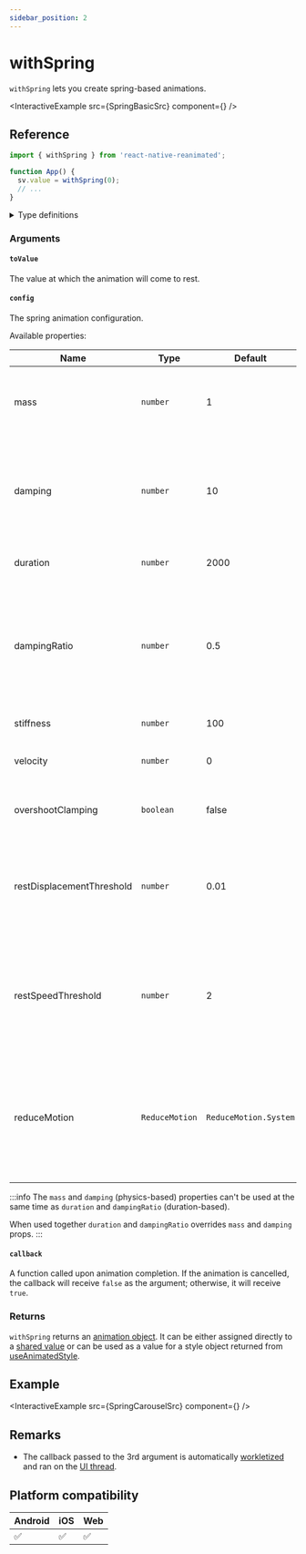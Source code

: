 ```yaml
---
sidebar_position: 2
---
```


# withSpring

`withSpring` lets you create spring-based animations.


<InteractiveExample src={SpringBasicSrc} component={<SpringBasic />} />

## Reference

```javascript
import { withSpring } from 'react-native-reanimated';

function App() {
  sv.value = withSpring(0);
  // ...
}
```

<details>
<summary>Type definitions</summary>

```typescript
type AnimatableValue = number | string | number[];

interface WithSpringConfig {
  damping?: number;
  mass?: number;
  stiffness?: number;
  overshootClamping?: boolean;
  restSpeedThreshold?: number;
  restDisplacementThreshold?: number;
  velocity?: number;
  reduceMotion?: ReduceMotion;
}

function withSpring<T extends AnimatableValue>(
  toValue: T,
  config?: WithSpringConfig,
  callback?: (finished?: boolean, current?: AnimatableValue) => void
): T;

enum ReduceMotion {
  System = 'system',
  Always = 'always',
  Never = 'never',
}
```

</details>

### Arguments

#### `toValue`

The value at which the animation will come to rest.

#### `config` <Optional />

The spring animation configuration.


<InteractivePlayground usePlayground={useSpringPlayground} />

Available properties:

| Name                      | Type           | Default               | Description                                                                                                               |
| ------------------------- | -------------- | --------------------- | ------------------------------------------------------------------------------------------------------------------------- |
| mass                      | `number`       | 1                     | The weight of the spring. Reducing this value makes the animation faster.                                                 |
| damping                   | `number`       | 10                    | How quickly a spring slows down. Higher damping means the spring will come to rest faster.                                |
| duration                  | `number`       | 2000                  | Length of the animation (in milliseconds).                                                                                |
| dampingRatio              | `number`       | 0.5                   | How damped the spring is. Value `1` means the spring is critically damped, and value `>1` means the spring is overdamped. |
| stiffness                 | `number`       | 100                   | How bouncy the spring is.                                                                                                 |
| velocity                  | `number`       | 0                     | Initial velocity applied to the spring equation.                                                                          |
| overshootClamping         | `boolean`      | false                 | Whether a spring can bounce over the `toValue`.                                                                           |
| restDisplacementThreshold | `number`       | 0.01                  | The displacement below which the spring will snap to `toValue` without further oscillations.                              |
| restSpeedThreshold        | `number`       | 2                     | The speed in pixels per second from which the spring will snap to `toValue` without further oscillations.                 |
| reduceMotion <Optional /> | `ReduceMotion` | `ReduceMotion.System` | A parameter that determines how the animation responds to the device's reduced motion accessibility setting.              |

:::info
The `mass` and `damping` (physics-based) properties can't be used at the same time as `duration` and `dampingRatio` (duration-based).

When used together `duration` and `dampingRatio` overrides `mass` and `damping` props.
:::

#### `callback` <Optional />

A function called upon animation completion. If the animation is cancelled, the callback will receive `false` as the argument; otherwise, it will receive `true`.

### Returns

`withSpring` returns an [animation object](/docs/fundamentals/glossary#animation-object). It can be either assigned directly to a [shared value](/docs/fundamentals/glossary#shared-value) or can be used as a value for a style object returned from [useAnimatedStyle](docs/core/useAnimatedStyle).

## Example


<InteractiveExample src={SpringCarouselSrc} component={<SpringCarousel />} />

## Remarks

- The callback passed to the 3rd argument is automatically [workletized](/docs/fundamentals/glossary#to-workletize) and ran on the [UI thread](/docs/fundamentals/glossary#ui-thread).

## Platform compatibility

<div className="compatibility">

| Android | iOS | Web |
| ------- | --- | --- |
| ✅      | ✅  | ✅  |

</div>
